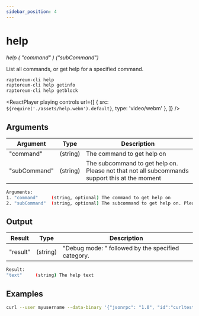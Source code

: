 ```yaml
---
sidebar_position: 4
---
```



# help

_help ( "command" ) ("subCommand")_

List all commands, or get help for a specified command.

```bash
raptoreum-cli help
raptoreum-cli help getinfo
raptoreum-cli help getblock
```

<ReactPlayer
  playing
  controls
  url={[
    { src: `${require('./assets/help.webm').default}`, type: 'video/webm' },
  ]}
/>

## Arguments

| Argument     | Type     | Description                                                                                   |
| ------------ | -------- | --------------------------------------------------------------------------------------------- |
| "command"    | (string) | The command to get help on                                                                    |
| "subCommand" | (string) | The subcommand to get help on. Please not that not all subcommands support this at the moment |

```bash
Arguments:
1. "command"     (string, optional) The command to get help on
2. "subCommand"  (string, optional) The subcommand to get help on. Please not that not all subcommands support this at the moment
```

## Output

| Result   | Type     | Description                                        |
| -------- | -------- | -------------------------------------------------- |
| "result" | (string) | "Debug mode: " followed by the specified category. |

```bash
Result:
"text"     (string) The help text
```

## Examples

```bash
curl --user myusername --data-binary '{"jsonrpc": "1.0", "id":"curltest", "method": "help", "params": [] }' -H 'content-type: text/plain;' http://127.0.0.1:9998/
```
